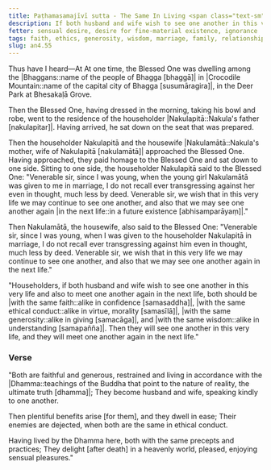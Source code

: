 ```yaml
---
title: Paṭhamasamajīvī sutta - The Same In Living <span class="text-sm">(First)</span>
description: If both husband and wife wish to see one another in this very life and also to meet one another again in the next life, both should be alike in faith, ethical conduct, giving, and wisdom.
fetter: sensual desire, desire for fine-material existence, ignorance
tags: faith, ethics, generosity, wisdom, marriage, family, relationships, benefits, ease, enemies, ethical conduct, virtue, confidence, giving, precepts, practices, Dhamma, heavenly world, sensual pleasures, an, an4
slug: an4.55
---
```


Thus have I heard—At At one time, the Blessed One was dwelling among the |Bhaggans::name of the people of Bhagga [bhaggā]| in |Crocodile Mountain::name of the capital city of Bhagga [susumāragira]|, in the Deer Park at Bhesakaḷā Grove.

Then the Blessed One, having dressed in the morning, taking his bowl and robe, went to the residence of the householder |Nakulapitā::Nakula's father [nakulapitar]|. Having arrived, he sat down on the seat that was prepared.

Then the householder Nakulapitā and the housewife |Nakulamātā::Nakula's mother, wife of Nakulapitā [nakulamātā]| approached the Blessed One. Having approached, they paid homage to the Blessed One and sat down to one side. Sitting to one side, the householder Nakulapitā said to the Blessed One: "Venerable sir, since I was young, when the young girl Nakulamātā was given to me in marriage, I do not recall ever transgressing against her even in thought, much less by deed. Venerable sir, we wish that in this very life we may continue to see one another, and also that we may see one another again |in the next life::in a future existence [abhisamparāyaṃ]|."

Then Nakulamātā, the housewife, also said to the Blessed One: "Venerable sir, since I was young, when I was given to the householder Nakulapitā in marriage, I do not recall ever transgressing against him even in thought, much less by deed. Venerable sir, we wish that in this very life we may continue to see one another, and also that we may see one another again in the next life."

"Householders, if both husband and wife wish to see one another in this very life and also to meet one another again in the next life, both should be |with the same faith::alike in confidence [samasaddha]|, |with the same ethical conduct::alike in virtue, morality [samasīlā]|, |with the same generosity::alike in giving [samacāga]|, and |with the same wisdom::alike in understanding [samapañña]|. Then they will see one another in this very life, and they will meet one another again in the next life."

### Verse

"Both are faithful and generous,
restrained and living in accordance with the |Dhamma::teachings of the Buddha that point to the nature of reality, the ultimate truth [dhamma]|;
They become husband and wife,
speaking kindly to one another.

Then plentiful benefits arise [for them],
and they dwell in ease;
Their enemies are dejected,
when both are the same in ethical conduct.

Having lived by the Dhamma here,
both with the same precepts and practices;
They delight [after death] in a heavenly world,
pleased, enjoying sensual pleasures."